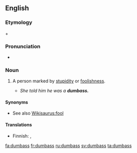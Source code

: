 ==English==

===Etymology===
{{term|dumb}} + {{term|ass}}

===Pronunciation===
* {{IPA|/dʌmæs/}}

===Noun===
{{en-noun|es}}

# {{US|vulgar|slang}} A person marked by [[stupidity]] or [[foolishness]].
#* ''She told him he was a '''dumbass.'''''

====Synonyms====
* See also [[Wikisaurus:fool]]

====Translations====
* Finnish: {{t+|fi|tollo}}, {{t+|fi|tyhmä}}

[[fa:dumbass]]
[[fr:dumbass]]
[[ru:dumbass]]
[[sv:dumbass]]
[[ta:dumbass]]